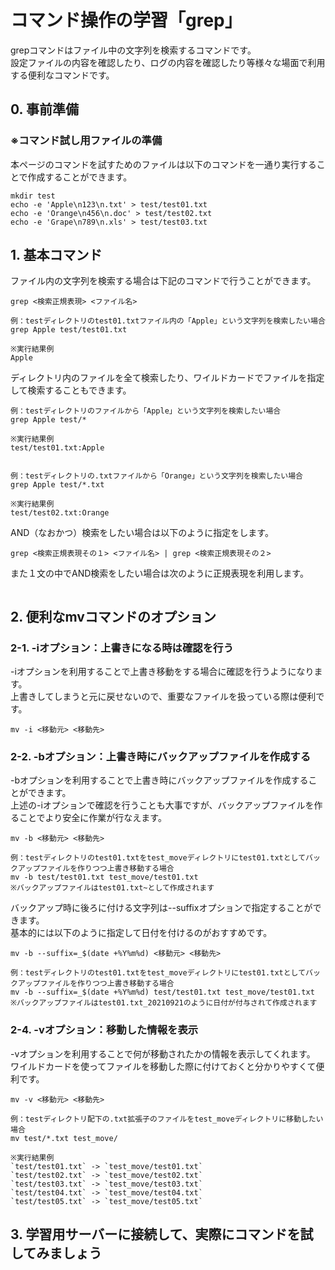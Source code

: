 # コマンド操作の学習「grep」
grepコマンドはファイル中の文字列を検索するコマンドです。  
設定ファイルの内容を確認したり、ログの内容を確認したり等様々な場面で利用する便利なコマンドです。
## 0. 事前準備
### ※コマンド試し用ファイルの準備
本ページのコマンドを試すためのファイルは以下のコマンドを一通り実行することで作成することができます。
```shell
mkdir test
echo -e 'Apple\n123\n.txt' > test/test01.txt
echo -e 'Orange\n456\n.doc' > test/test02.txt
echo -e 'Grape\n789\n.xls' > test/test03.txt
```
## 1. 基本コマンド
ファイル内の文字列を検索する場合は下記のコマンドで行うことができます。
```shell
grep <検索正規表現> <ファイル名>

例：testディレクトリのtest01.txtファイル内の「Apple」という文字列を検索したい場合
grep Apple test/test01.txt

※実行結果例
Apple
```
ディレクトリ内のファイルを全て検索したり、ワイルドカードでファイルを指定して検索することもできます。
```shell
例：testディレクトリのファイルから「Apple」という文字列を検索したい場合
grep Apple test/*

※実行結果例
test/test01.txt:Apple


例：testディレクトリの.txtファイルから「Orange」という文字列を検索したい場合
grep Apple test/*.txt

※実行結果例
test/test02.txt:Orange
```
AND（なおかつ）検索をしたい場合は以下のように指定をします。
```shell
grep <検索正規表現その１> <ファイル名> | grep <検索正規表現その２>

```
また１文の中でAND検索をしたい場合は次のように正規表現を利用します。
```shell
```
## 2. 便利なmvコマンドのオプション
### 2-1. -iオプション：上書きになる時は確認を行う
-iオプションを利用することで上書き移動をする場合に確認を行うようになります。  
上書きしてしまうと元に戻せないので、重要なファイルを扱っている際は便利です。
```shell
mv -i <移動元> <移動先>
```
### 2-2. -bオプション：上書き時にバックアップファイルを作成する
-bオプションを利用することで上書き時にバックアップファイルを作成することができます。  
上述の-iオプションで確認を行うことも大事ですが、バックアップファイルを作ることでより安全に作業が行なえます。
```shell
mv -b <移動元> <移動先>

例：testディレクトリのtest01.txtをtest_moveディレクトリにtest01.txtとしてバックアップファイルを作りつつ上書き移動する場合
mv -b test/test01.txt test_move/test01.txt
※バックアップファイルはtest01.txt~として作成されます
```
バックアップ時に後ろに付ける文字列は--suffixオプションで指定することができます。  
基本的には以下のように指定して日付を付けるのがおすすめです。
```shell
mv -b --suffix=_$(date +%Y%m%d) <移動元> <移動先>

例：testディレクトリのtest01.txtをtest_moveディレクトリにtest01.txtとしてバックアップファイルを作りつつ上書き移動する場合
mv -b --suffix=_$(date +%Y%m%d) test/test01.txt test_move/test01.txt
※バックアップファイルはtest01.txt_20210921のように日付が付与されて作成されます
```
### 2-4. -vオプション：移動した情報を表示
-vオプションを利用することで何が移動されたかの情報を表示してくれます。  
ワイルドカードを使ってファイルを移動した際に付けておくと分かりやすくて便利です。
```shell
mv -v <移動元> <移動先>

例：testディレクトリ配下の.txt拡張子のファイルをtest_moveディレクトリに移動したい場合
mv test/*.txt test_move/

※実行結果例
`test/test01.txt` -> `test_move/test01.txt`
`test/test02.txt` -> `test_move/test02.txt`
`test/test03.txt` -> `test_move/test03.txt`
`test/test04.txt` -> `test_move/test04.txt`
`test/test05.txt` -> `test_move/test05.txt`
```
## 3. 学習用サーバーに接続して、実際にコマンドを試してみましょう